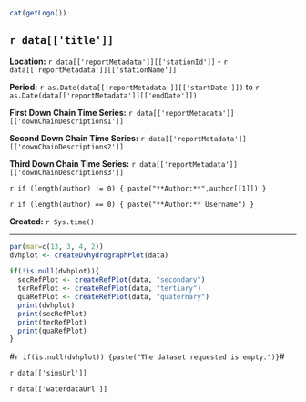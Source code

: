 
```r
cat(getLogo())
```

## `r data[['title']]`  

**Location:**  `r data[['reportMetadata']][['stationId']]` - `r data[['reportMetadata']][['stationName']]`

**Period:**  `r as.Date(data[['reportMetadata']][['startDate']])` to `r as.Date(data[['reportMetadata']][['endDate']])`

**First Down Chain Time Series:** `r data[['reportMetadata']][['downChainDescriptions1']]`

**Second Down Chain Time Series:** `r data[['reportMetadata']][['downChainDescriptions2']]`

**Third Down Chain Time Series:** `r data[['reportMetadata']][['downChainDescriptions3']]`

`r if (length(author) != 0) { paste("**Author:**",author[[1]]) }`

`r if (length(author) == 0) { paste("**Author:** Username") }`

**Created:**  `r Sys.time()`

***

```r
par(mar=c(13, 3, 4, 2))
dvhplot <- createDvhydrographPlot(data)

if(!is.null(dvhplot)){
  secRefPlot <- createRefPlot(data, "secondary")
  terRefPlot <- createRefPlot(data, "tertiary")
  quaRefPlot <- createRefPlot(data, "quaternary")
  print(dvhplot)
  print(secRefPlot)
  print(terRefPlot)
  print(quaRefPlot)
}
```

#`r if(is.null(dvhplot)) {paste("The dataset requested is empty.")}`#

`r data[['simsUrl']]`

`r data[['waterdataUrl']]`
